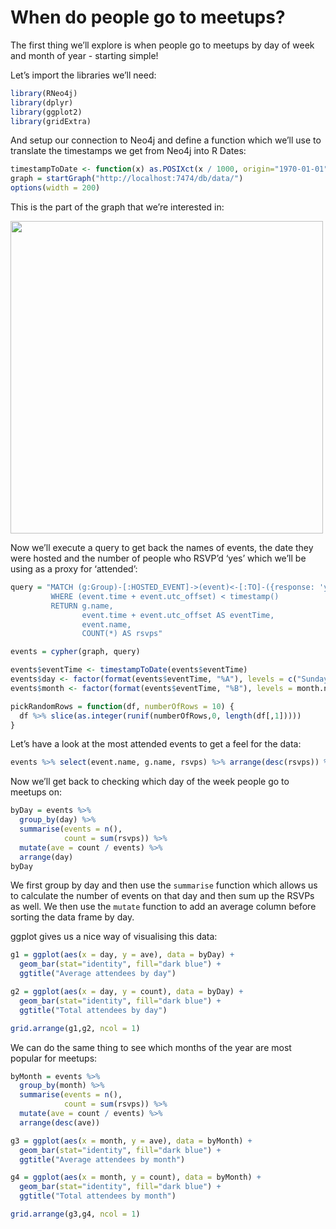 When do people go to meetups?
========================================================

The first thing we'll explore is when people go to meetups by day of week and month of year - starting simple!

Let's import the libraries we'll need:

```r
library(RNeo4j)
library(dplyr)
library(ggplot2)
library(gridExtra)
```

And setup our connection to Neo4j and define a function which we'll use to translate the timestamps we get from Neo4j into R Dates:

```r
timestampToDate <- function(x) as.POSIXct(x / 1000, origin="1970-01-01", tz = "GMT")
graph = startGraph("http://localhost:7474/db/data/")
options(width = 200)
```

This is the part of the graph that we're interested in:

<img src="images/when.png" width="500" />

Now we'll execute a query to get back the names of events, the date they were hosted and the number of people who RSVP'd 'yes' which we'll be using as a proxy for 'attended':


```r
query = "MATCH (g:Group)-[:HOSTED_EVENT]->(event)<-[:TO]-({response: 'yes'})<-[:RSVPD]-()
         WHERE (event.time + event.utc_offset) < timestamp()
         RETURN g.name, 
                event.time + event.utc_offset AS eventTime,
                event.name, 
                COUNT(*) AS rsvps"

events = cypher(graph, query)

events$eventTime <- timestampToDate(events$eventTime)
events$day <- factor(format(events$eventTime, "%A"), levels = c("Sunday", "Monday", "Tuesday", "Wednesday", "Thursday", "Friday", "Saturday"))
events$month <- factor(format(events$eventTime, "%B"), levels = month.name)

pickRandomRows = function(df, numberOfRows = 10) {
  df %>% slice(as.integer(runif(numberOfRows,0, length(df[,1]))))
}

```

Let's have a look at the most attended events to get a feel for the data:

```r
events %>% select(event.name, g.name, rsvps) %>% arrange(desc(rsvps)) %>% pickRandomRows()
```

Now we'll get back to checking which day of the week people go to meetups on:


```r
byDay = events %>% 
  group_by(day) %>%
  summarise(events = n(), 
            count = sum(rsvps)) %>%
  mutate(ave = count / events) %>%
  arrange(day)
byDay
```

We first group by day and then use the `summarise` function which allows us to calculate the number of events on that day and then sum up the RSVPs as well. We then use the `mutate` function to add an average column before sorting the data frame by day.

ggplot gives us a nice way of visualising this data:

```r
g1 = ggplot(aes(x = day, y = ave), data = byDay) + 
  geom_bar(stat="identity", fill="dark blue") + 
  ggtitle("Average attendees by day")

g2 = ggplot(aes(x = day, y = count), data = byDay) + 
  geom_bar(stat="identity", fill="dark blue") + 
  ggtitle("Total attendees by day")

grid.arrange(g1,g2, ncol = 1)
```

We can do the same thing to see which months of the year are most popular for meetups:

```r
byMonth = events %>% 
  group_by(month) %>%
  summarise(events = n(), 
            count = sum(rsvps)) %>%
  mutate(ave = count / events) %>%
  arrange(desc(ave))
```

```r
g3 = ggplot(aes(x = month, y = ave), data = byMonth) + 
  geom_bar(stat="identity", fill="dark blue") + 
  ggtitle("Average attendees by month")

g4 = ggplot(aes(x = month, y = count), data = byMonth) + 
  geom_bar(stat="identity", fill="dark blue") + 
  ggtitle("Total attendees by month")

grid.arrange(g3,g4, ncol = 1)
```

